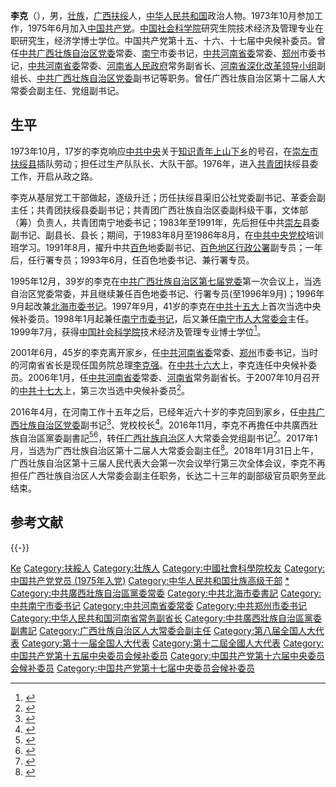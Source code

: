 {{Otheruses|李克|other=同名或類似名的其它條目描述}}
'''李克'''（{{bd|1956年|12月||catIdx=Li李}}），男，[[壮族|壮族]]，[[广西壮族自治区|广西]][[扶绥县|扶绥]]人，[[中华人民共和国|中华人民共和国]]政治人物。1973年10月参加工作，1975年6月加入[[中国共产党|中国共产党]]。[[中国社会科学院|中国社会科学院]]研究生院技术经济及管理专业在职研究生，经济学博士学位。中国共产党第十五、十六、十七届中央候补委员。曾任[[中共广西壮族自治区党委|中共广西壮族自治区党委]]常委、[[南宁|南宁]]市委书记，[[中共河南省委|中共河南省委]]常委、[[郑州|郑州]]市委书记，[[中共河南省委|中共河南省委]]常委、[[河南省人民政府|河南省人民政府]]常务副省长、[[河南省|河南省]][[中央全面深化改革领导小组|深化改革领导小组]]副组长、[[中共广西壮族自治区党委|中共广西壮族自治区党委]]副书记等职务。曾任广西壮族自治区第十二届人大常委会副主任、党组副书记。

== 生平 ==
1973年10月，17岁的李克响应[[中共中央|中共中央]]关于[[知识青年|知识青年]][[上山下乡|上山下乡]]的号召，在[[崇左市|崇左市]][[扶绥县|扶绥县]]插队劳动；担任过生产队队长、大队干部。1976年，进入[[中國共產主義青年團|共青团]]扶绥县委工作，开启从政之路。

李克从基层党工干部做起，逐级升迁；历任扶绥县渠旧公社党委副书记、革委会副主任；共青团扶绥县委副书记；共青团广西壮族自治区委副科级干事，文体部（筹）负责人，共青团南宁地委书记；1983年至1991年，先后担任中共[[崇左|崇左]]县委副书记、副县长、县长；期间，于1983年8月至1986年8月，在[[中共中央党校|中共中央党校]]培训班学习。1991年8月，擢升中共[[百色|百色]]地委副书记、[[百色地区|百色地区]][[行政公署|行政公署]]副专员；一年后，任行署专员；1993年6月，任百色地委书记、兼行署专员。

1995年12月，39岁的李克在[[中共广西壮族自治区党委|中共广西壮族自治区第七届党委]]第一次会议上，当选自治区党委常委，并且继续兼任百色地委书记、行署专员(至1996年9月)；1996年9月起改兼[[北海市|北海]][[市委书记|市委书记]]。1997年9月，41岁的李克在[[中共十五大|中共十五大]]上首次当选中央候补委员。1998年1月起兼任[[南宁|南宁]][[市委书记|市委书记]]，后又兼任[[南宁市|南宁市]][[人大常委会|人大常委会]]主任。1999年7月，获得[[中国社会科学院|中国社会科学院]]技术经济及管理专业博士学位<ref>{{cite web|title=李克同志简历|url=http://cpc.people.com.cn/GB/64162/123659/123797/7362945.html|publisher=中国共产党新闻|accessdate=2015-11-17|archive-date=2016-03-04|archive-url=https://web.archive.org/web/20160304063327/http://cpc.people.com.cn/GB/64162/123659/123797/7362945.html|dead-url=no}}</ref>。

2001年6月，45岁的李克离开家乡，任[[中共河南省委|中共河南省委]]常委、[[郑州|郑州]]市委书记，当时的河南省省长是现任国务院总理[[李克强|李克强]]。在[[中共十六大|中共十六大]]上，李克连任中央候补委员。2006年1月，任[[中共河南省委|中共河南省委]]常委、[[河南省|河南省]]常务副省长。于2007年10月召开的[[中共十七大|中共十七大]]上，第三次当选中央候补委员<ref>{{cite web|title=新一届河南省委13名常委简历 3名博士3名"60后"|url=http://district.ce.cn/newarea/roll/201111/04/t20111104_22814838_3.shtml|publisher=中国经济网|accessdate=2015-11-17|archive-date=2019-08-13|archive-url=https://web.archive.org/web/20190813161446/http://district.ce.cn/newarea/roll/201111/04/t20111104_22814838_3.shtml|dead-url=no}}</ref>。

2016年4月，在河南工作十五年之后，已经年近六十岁的李克回到家乡，任[[中共广西壮族自治区党委|中共广西壮族自治区党委]]副书记<ref>{{cite web|url=http://m.thepaper.cn/newsDetail_forward_1456536|title=河南省委常委、副省长李克任广西壮族自治区常委、副书记|publisher=澎湃新闻|accessdate=2016-04-14|archive-date=2019-08-12|archive-url=https://web.archive.org/web/20190812091949/http://m.thepaper.cn/newsDetail_forward_1456536|dead-url=no}}</ref>、党校校长<ref>{{cite web|url=http://district.ce.cn/newarea/sddy/201605/11/t20160511_11472938.shtml|title=广西任免李克、危朝安、陈建军、肖建刚、廖文军、于洁等职务|publisher=中国经济网|accessdate=2016-05-11|archive-date=2019-08-10|archive-url=https://web.archive.org/web/20190810210916/http://district.ce.cn/newarea/sddy/201605/11/t20160511_11472938.shtml|dead-url=no}}</ref>。2016年11月，李克不再擔任中共廣西壯族自治區黨委副書記<ref>{{cite web|accessdate=2016-11-02|url=http://www.thepaper.cn/newsDetail_forward_1553826|title=科技部副部长侯建国任广西壮族自治区党委副书记|publisher=澎湃新闻|archive-date=2019-07-24|archive-url=https://web.archive.org/web/20190724004757/http://www.thepaper.cn/newsDetail_forward_1553826|dead-url=no}}</ref><ref >{{cite web |url=http://china.dwnews.com/news/2016-11-03/59779599.html |language= |title=李克仕途生变 “三最副部”捅破天花板 |publisher=多维 |date=2016-11-03 |accessdate= |archive-date=2017-03-05 |archive-url=https://web.archive.org/web/20170305003616/http://china.dwnews.com/news/2016-11-03/59779599.html |dead-url=no }}</ref>，转任[[广西壮族自治区|广西壮族自治区]]人大常委会党组副书记<ref>{{cite web|accessdate=2016-11-23|url=http://www.thepaper.cn/newsDetail_forward_1565755|title=李克任广西人大常委会党组副书记，不再担任自治区党委副书记|publisher=澎湃新闻|archive-date=2019-08-11|archive-url=https://web.archive.org/web/20190811224358/http://www.thepaper.cn/newsDetail_forward_1565755|dead-url=no}}</ref>。2017年1月，当选为广西壮族自治区第十二届人大常委会副主任<ref>{{Cite web |url=http://www.thepaper.cn/newsDetail_forward_1603346 |title=广西壮族自治区党委原副书记李克当选自治区人大常委会副主任 |access-date=2017-01-18 |archive-date=2019-08-12 |archive-url=https://web.archive.org/web/20190812001436/http://www.thepaper.cn/newsDetail_forward_1603346 |dead-url=no }}</ref>。2018年1月31日上午，广西壮族自治区第十三届人民代表大会第一次会议举行第三次全体会议，李克不再担任广西壮族自治区人大常委会副主任职务，长达二十三年的副部级官员职务至此结束。

==参考文献==
{{reflist|3}}

{{-}}
{{start box}}
{{s-ppo|cpc}}
{{s-before|[[危朝安|危朝安]]}}
{{s-title|[[中国共产党广西壮族自治区委员会|中国共产党广西壮族自治区委员会]]专职副书记|2016年4月－2016年11月}}
{{s-after|[[侯建国|侯建国]]}}
{{s-before|[[王有杰|王有杰]]}}
{{s-title|[[中国共产党|中国共产党]][[郑州市|郑州市委员会]]书记|2001年6月－2006年1月}}
{{s-after|[[王文超|王文超]]}}
{{s-before|[[李兆焯|李兆焯]]}}
{{s-title|[[中国共产党|中国共产党]][[南宁市|南宁市委员会]]书记|1998年1月－2001年6月}}
{{s-after|[[李纪恒|李纪恒]]}}
{{s-before|[[杨基常|杨基常]]}}
{{s-title|[[中国共产党|中国共产党]][[北海市|北海市委员会]]书记|1996年9月－1998年1月}}
{{s-after|[[岑鸿平|岑鸿平]]}}
{{s-before|[[李兆焯|李兆焯]]}}
{{s-title|[[中国共产党|中国共产党]][[广西壮族自治区|广西壮族自治区]][[百色地区|百色地区委员会]]书记|1993年6月－1996年9月}}
{{s-after|[[刘咸岳|刘咸岳]]}}
{{s-gov|prc}}
{{s-before|[[范钦臣|范钦臣]]}}
{{s-title|[[河南省人民政府|河南省人民政府]][[省长|常务副省长]]|2006年1月－2016年4月}}
{{s-after|[[翁杰明|翁杰明]]}}
{{end box}}

{{中华人民共和国南宁市正职领导人}}

{{Authority control}}
{{DEFAULTSORT:Li李}}
[[Category:李姓|Ke]]
[[Category:扶綏人|Category:扶綏人]]
[[Category:壮族人|Category:壮族人]]
[[Category:中國社會科學院校友|Category:中國社會科學院校友]]
[[Category:中国共产党党员_(1975年入党)|Category:中国共产党党员 (1975年入党)]]
[[Category:中华人民共和国壮族高级干部|Category:中华人民共和国壮族高级干部]]
[[Category:中共百色市委書記|*]]
[[Category:中共廣西壯族自治區黨委常委|Category:中共廣西壯族自治區黨委常委]]
[[Category:中共北海市委書記|Category:中共北海市委書記]]
[[Category:中共南宁市委书记|Category:中共南宁市委书记]]
[[Category:中共河南省委常委|Category:中共河南省委常委]]
[[Category:中共郑州市委书记|Category:中共郑州市委书记]]
[[Category:中华人民共和国河南省常务副省长|Category:中华人民共和国河南省常务副省长]]
[[Category:中共廣西壯族自治區黨委副書記|Category:中共廣西壯族自治區黨委副書記]]
[[Category:广西壮族自治区人大常委会副主任|Category:广西壮族自治区人大常委会副主任]]
[[Category:第八届全国人大代表|Category:第八届全国人大代表]]
[[Category:第十一届全国人大代表|Category:第十一届全国人大代表]]
[[Category:第十二屆全國人大代表|Category:第十二屆全國人大代表]]
[[Category:中国共产党第十五届中央委员会候补委员|Category:中国共产党第十五届中央委员会候补委员]]
[[Category:中国共产党第十六届中央委员会候补委员|Category:中国共产党第十六届中央委员会候补委员]]
[[Category:中国共产党第十七届中央委员会候补委员|Category:中国共产党第十七届中央委员会候补委员]]
